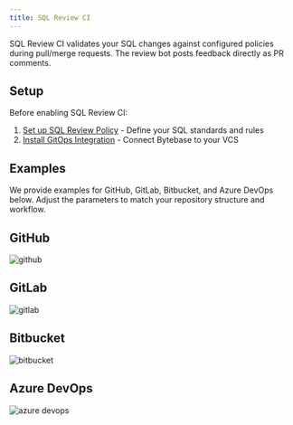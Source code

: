 ```yaml
---
title: SQL Review CI
---
```


SQL Review CI validates your SQL changes against configured policies during pull/merge requests. The review bot posts feedback directly as PR comments.

## Setup

Before enabling SQL Review CI:

1. [Set up SQL Review Policy](/sql-review/review-policy) - Define your SQL standards and rules
2. [Install GitOps Integration](/gitops/installation) - Connect Bytebase to your VCS

## Examples

We provide examples for GitHub, GitLab, Bitbucket, and Azure DevOps below. Adjust the parameters to match your repository structure and workflow.

## GitHub

<Card title="Tutorial: SQL Review with GitHub Actions" icon="graduation-cap" href="/tutorials/gitops-github-workflow#step-3-configure-sql-review-in-bytebase" horizontal />

<Card title="Example: GitHub Actions Workflow" icon="code" href="https://github.com/bytebase/example-gitops-github-flow/blob/main/.github/workflows/sql-review-action.yml" horizontal />

![github](/content/docs/gitops/sql-review-ci/github-pr-sql-review.webp)

## GitLab

<Card title="Example: GitLab CI Configuration" icon="code" href="https://gitlab.com/bytebase-sample/gitops-example/-/blob/main/bytebase-review.yml" horizontal />

![gitlab](/content/docs/gitops/sql-review-ci/gitlab-pr-sql-review.webp)

## Bitbucket

<Card title="Example: Bitbucket Pipelines" icon="code" href="https://bitbucket.org/p0nyyy/cicd/src/main/bitbucket-pipelines.yml" horizontal />

![bitbucket](/content/docs/gitops/sql-review-ci/bb-pr-sql-review.webp)

## Azure DevOps

<Card title="Example: Azure Pipelines" icon="code" href="https://dev.azure.com/bytebase-hq/_git/bytebase-example?path=/pipelines/sql-review.yml" horizontal />

![azure devops](/content/docs/gitops/sql-review-ci/azure-devops-pr-sql-review.webp)